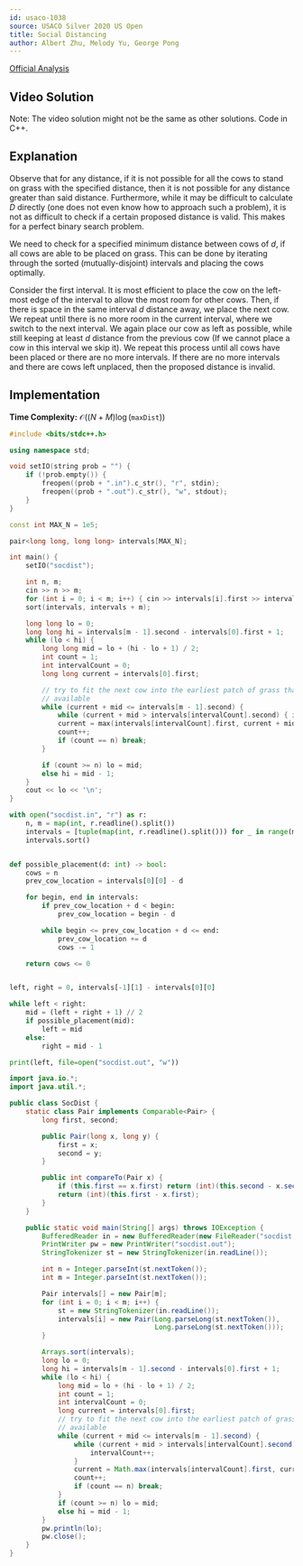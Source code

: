 ```yaml
---
id: usaco-1038
source: USACO Silver 2020 US Open
title: Social Distancing
author: Albert Zhu, Melody Yu, George Pong
---
```


[Official Analysis](http://www.usaco.org/current/data/sol_socdist_silver_open20.html)

## Video Solution

Note: The video solution might not be the same as other solutions. Code in C++.
<YouTube id="mt8QhnFOkr0" />

## Explanation

Observe that for any distance, if it is not possible for all the cows to stand on grass with the specified distance, then it is not possible for any distance greater than said distance. Furthermore, while it may be difficult to calculate $D$ directly (one does not even know how to approach such a problem), it is not as difficult to check if a certain proposed distance is valid. This makes for a perfect binary search problem.

We need to check for a specified minimum distance between cows of $d$, if all cows are able to be placed on grass. This can be done by iterating through the sorted (mutually-disjoint) intervals and placing the cows optimally.

Consider the first interval. It is most efficient to place the cow on the left-most edge of the interval to allow the most room for other cows. Then, if there is space in the same interval $d$ distance away, we place the next cow. We repeat until there is no more room in the current interval, where we switch to the next interval. We again place our cow as left as possible, while still keeping at least $d$ distance from the previous cow (If we cannot place a cow in this interval we skip it). We repeat this process until all cows have been placed or there are no more intervals. If there are no more intervals and there are cows left unplaced, then the proposed distance is invalid.

## Implementation

**Time Complexity:** $\mathcal{O}((N+M)\log (\texttt{maxDist}))$

<LanguageSection>

<CPPSection>

```cpp
#include <bits/stdc++.h>

using namespace std;

void setIO(string prob = "") {
	if (!prob.empty()) {
		freopen((prob + ".in").c_str(), "r", stdin);
		freopen((prob + ".out").c_str(), "w", stdout);
	}
}

const int MAX_N = 1e5;

pair<long long, long long> intervals[MAX_N];

int main() {
	setIO("socdist");

	int n, m;
	cin >> n >> m;
	for (int i = 0; i < m; i++) { cin >> intervals[i].first >> intervals[i].second; }
	sort(intervals, intervals + m);

	long long lo = 0;
	long long hi = intervals[m - 1].second - intervals[0].first + 1;
	while (lo < hi) {
		long long mid = lo + (hi - lo + 1) / 2;
		int count = 1;
		int intervalCount = 0;
		long long current = intervals[0].first;

		// try to fit the next cow into the earliest patch of grass that's
		// available
		while (current + mid <= intervals[m - 1].second) {
			while (current + mid > intervals[intervalCount].second) { intervalCount++; }
			current = max(intervals[intervalCount].first, current + mid);
			count++;
			if (count == n) break;
		}

		if (count >= n) lo = mid;
		else hi = mid - 1;
	}
	cout << lo << '\n';
}
```

</CPPSection>

<PySection>

```py
with open("socdist.in", "r") as r:
	n, m = map(int, r.readline().split())
	intervals = [tuple(map(int, r.readline().split())) for _ in range(m)]
	intervals.sort()


def possible_placement(d: int) -> bool:
	cows = n
	prev_cow_location = intervals[0][0] - d

	for begin, end in intervals:
		if prev_cow_location + d < begin:
			prev_cow_location = begin - d

		while begin <= prev_cow_location + d <= end:
			prev_cow_location += d
			cows -= 1

	return cows <= 0


left, right = 0, intervals[-1][1] - intervals[0][0]

while left < right:
	mid = (left + right + 1) // 2
	if possible_placement(mid):
		left = mid
	else:
		right = mid - 1

print(left, file=open("socdist.out", "w"))
```

</PySection>

<JavaSection>

```java
import java.io.*;
import java.util.*;

public class SocDist {
	static class Pair implements Comparable<Pair> {
		long first, second;

		public Pair(long x, long y) {
			first = x;
			second = y;
		}

		public int compareTo(Pair x) {
			if (this.first == x.first) return (int)(this.second - x.second);
			return (int)(this.first - x.first);
		}
	}

	public static void main(String[] args) throws IOException {
		BufferedReader in = new BufferedReader(new FileReader("socdist.in"));
		PrintWriter pw = new PrintWriter("socdist.out");
		StringTokenizer st = new StringTokenizer(in.readLine());

		int n = Integer.parseInt(st.nextToken());
		int m = Integer.parseInt(st.nextToken());

		Pair intervals[] = new Pair[m];
		for (int i = 0; i < m; i++) {
			st = new StringTokenizer(in.readLine());
			intervals[i] = new Pair(Long.parseLong(st.nextToken()),
			                        Long.parseLong(st.nextToken()));
		}

		Arrays.sort(intervals);
		long lo = 0;
		long hi = intervals[m - 1].second - intervals[0].first + 1;
		while (lo < hi) {
			long mid = lo + (hi - lo + 1) / 2;
			int count = 1;
			int intervalCount = 0;
			long current = intervals[0].first;
			// try to fit the next cow into the earliest patch of grass that's
			// available
			while (current + mid <= intervals[m - 1].second) {
				while (current + mid > intervals[intervalCount].second) {
					intervalCount++;
				}
				current = Math.max(intervals[intervalCount].first, current + mid);
				count++;
				if (count == n) break;
			}
			if (count >= n) lo = mid;
			else hi = mid - 1;
		}
		pw.println(lo);
		pw.close();
	}
}
```

</JavaSection>

</LanguageSection>
